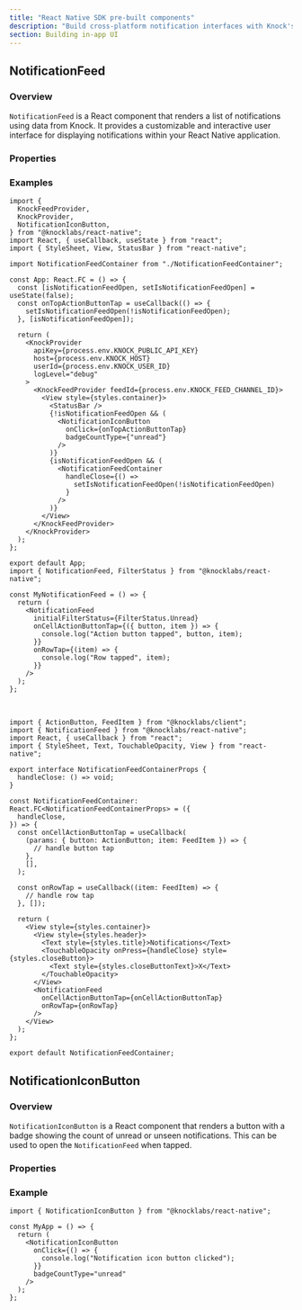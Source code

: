 ```yaml
---
title: "React Native SDK pre-built components"
description: "Build cross-platform notification interfaces with Knock's pre-built React Native components, including NotificationFeed and NotificationIconButton for consistent mobile experiences."
section: Building in-app UI
---
```


## NotificationFeed

### Overview

`NotificationFeed` is a React component that renders a list of notifications using data from Knock. It provides a customizable and interactive user interface for displaying notifications within your React Native application.

### Properties

<Attributes>
  <Attribute
    name="initialFilterStatus"
    type="FilterStatus"
    description="The initial filter applied to the notification feed. Defaults to 'All'."
  />
  <Attribute
    name="notificationRowStyle"
    type="NotificationFeedCellStyle"
    description="Customizes the style of the notification rows in the feed."
  />
  <Attribute
    name="headerConfig"
    type="NotificationFeedHeaderConfig"
    description="Configures the header of the notification feed."
  />
  <Attribute
    name="emptyFeedStyle"
    type="EmptyNotificationFeedStyle"
    description="Customizes the appearance of the empty state when there are no notifications."
  />
  <Attribute
    name="onCellActionButtonTap"
    type="(params: { button: ActionButton, item: FeedItem }) => void"
    description="Callback triggered when an action button in a notification row is tapped."
  />
  <Attribute
    name="onRowTap"
    type="(item: FeedItem) => void"
    description="Callback triggered when a notification row is tapped."
  />
</Attributes>

### Examples

```tsx
import {
  KnockFeedProvider,
  KnockProvider,
  NotificationIconButton,
} from "@knocklabs/react-native";
import React, { useCallback, useState } from "react";
import { StyleSheet, View, StatusBar } from "react-native";

import NotificationFeedContainer from "./NotificationFeedContainer";

const App: React.FC = () => {
  const [isNotificationFeedOpen, setIsNotificationFeedOpen] = useState(false);
  const onTopActionButtonTap = useCallback(() => {
    setIsNotificationFeedOpen(!isNotificationFeedOpen);
  }, [isNotificationFeedOpen]);

  return (
    <KnockProvider
      apiKey={process.env.KNOCK_PUBLIC_API_KEY}
      host={process.env.KNOCK_HOST}
      userId={process.env.KNOCK_USER_ID}
      logLevel="debug"
    >
      <KnockFeedProvider feedId={process.env.KNOCK_FEED_CHANNEL_ID}>
        <View style={styles.container}>
          <StatusBar />
          {!isNotificationFeedOpen && (
            <NotificationIconButton
              onClick={onTopActionButtonTap}
              badgeCountType={"unread"}
            />
          )}
          {isNotificationFeedOpen && (
            <NotificationFeedContainer
              handleClose={() =>
                setIsNotificationFeedOpen(!isNotificationFeedOpen)
              }
            />
          )}
        </View>
      </KnockFeedProvider>
    </KnockProvider>
  );
};

export default App;
import { NotificationFeed, FilterStatus } from "@knocklabs/react-native";

const MyNotificationFeed = () => {
  return (
    <NotificationFeed
      initialFilterStatus={FilterStatus.Unread}
      onCellActionButtonTap={({ button, item }) => {
        console.log("Action button tapped", button, item);
      }}
      onRowTap={(item) => {
        console.log("Row tapped", item);
      }}
    />
  );
};
```

<br />

```tsx
import { ActionButton, FeedItem } from "@knocklabs/client";
import { NotificationFeed } from "@knocklabs/react-native";
import React, { useCallback } from "react";
import { StyleSheet, Text, TouchableOpacity, View } from "react-native";

export interface NotificationFeedContainerProps {
  handleClose: () => void;
}

const NotificationFeedContainer: React.FC<NotificationFeedContainerProps> = ({
  handleClose,
}) => {
  const onCellActionButtonTap = useCallback(
    (params: { button: ActionButton; item: FeedItem }) => {
      // handle button tap
    },
    [],
  );

  const onRowTap = useCallback((item: FeedItem) => {
    // handle row tap
  }, []);

  return (
    <View style={styles.container}>
      <View style={styles.header}>
        <Text style={styles.title}>Notifications</Text>
        <TouchableOpacity onPress={handleClose} style={styles.closeButton}>
          <Text style={styles.closeButtonText}>X</Text>
        </TouchableOpacity>
      </View>
      <NotificationFeed
        onCellActionButtonTap={onCellActionButtonTap}
        onRowTap={onRowTap}
      />
    </View>
  );
};

export default NotificationFeedContainer;
```

## NotificationIconButton

### Overview

`NotificationIconButton` is a React component that renders a button with a badge showing the count of unread or unseen notifications. This can be used to open the `NotificationFeed` when tapped.

### Properties

<Attributes>
  <Attribute
    name="onClick"
    type="() => void"
    description="Callback triggered when the button is pressed."
  />
  <Attribute
    name="badgeCountType"
    type="BadgeCountType"
    description="Specifies whether to display the count of 'unread', 'unseen', or 'all' notifications."
  />
  <Attribute
    name="styleOverride"
    type="ViewStyle"
    description="Customizes the overall style of the button."
  />
</Attributes>

### Example

```tsx
import { NotificationIconButton } from "@knocklabs/react-native";

const MyApp = () => {
  return (
    <NotificationIconButton
      onClick={() => {
        console.log("Notification icon button clicked");
      }}
      badgeCountType="unread"
    />
  );
};
```
